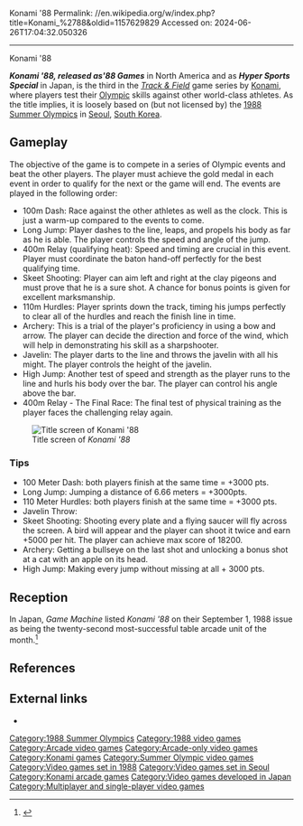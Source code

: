 Konami '88
Permalink: //en.wikipedia.org/w/index.php?title=Konami_%2788&oldid=1157629829
Accessed on: 2024-06-26T17:04:32.050326



------
Konami '88
{{Infobox video game
| title = Konami '88
| image = Konami '88.jpg
| caption = Japanese arcade flyer
| developer = [[Konami]]
| publisher = [[Konami]]
| designer = 
| released = [[1988 in video gaming|1988]]
| genre = [[Sports game|Sports]]
| modes = 1-4 player versus
| platforms = [[Arcade game|Arcade]]
}}

'''''Konami '88''''', released as ''''''88 Games''''' in North America and as '''''Hyper Sports Special''''' in Japan, is the third in the ''[[Track & Field (video game)|Track & Field]]'' game series by [[Konami]], where players test their [[Olympic Games|Olympic]] skills against other world-class athletes. As the title implies, it is loosely based on (but not licensed by) the [[1988 Summer Olympics]] in [[Seoul]], [[South Korea]].

==Gameplay==
The objective of the game is to compete in a series of Olympic events and beat the other players. The player must achieve the gold medal in each event in order to qualify for the next or the game will end. The events are played in the following order:
* 100m Dash: Race against the other athletes as well as the clock. This is just a warm-up compared to the events to come. 
* Long Jump: Player dashes to the line, leaps, and propels his body as far as he is able. The player controls the speed and angle of the jump. 
* 400m Relay (qualifying heat): Speed and timing are crucial in this event. Player must coordinate the baton hand-off perfectly for the best qualifying time. 
* Skeet Shooting: Player can aim left and right at the clay pigeons and must prove that he is a sure shot. A chance for bonus points is given for excellent marksmanship. 
* 110m Hurdles: Player sprints down the track, timing his jumps perfectly to clear all of the hurdles and reach the finish line in time. 
* Archery: This is a trial of the player's proficiency in using a bow and arrow. The player can decide the direction and force of the wind, which will help in demonstrating his skill as a sharpshooter. 
* Javelin: The player darts to the line and throws the javelin with all his might. The player controls the height of the javelin. 
* High Jump: Another test of speed and strength as the player runs to the line and hurls his body over the bar. The player can control his angle above the bar. 
* 400m Relay - The Final Race: The final test of physical training as the player faces the challenging relay again. 
[[Image:Konami88.png|thumb|right|Title screen of ''Konami '88'']]

===Tips===
* 100 Meter Dash: both players finish at the same time = +3000 pts.
* Long Jump: Jumping a distance of 6.66 meters = +3000pts.
* 110 Meter Hurdles: both players finish at the same time = +3000 pts. 
* Javelin Throw:
* Skeet Shooting: Shooting every plate and a flying saucer will fly across the screen. A bird will appear and the player can shoot it twice and earn +5000 per hit. The player can achieve max score of 18200.
* Archery: Getting a bullseye on the last shot and unlocking a bonus shot at a cat with an apple on its head.
* High Jump: Making every jump without missing at all + 3000 pts.

== Reception ==
In Japan, ''Game Machine'' listed ''Konami '88'' on their September 1, 1988 issue as being the twenty-second most-successful table arcade unit of the month.<ref>{{cite magazine|title=Game Machine's Best Hit Games 25 - テーブル型TVゲーム機 (Table Videos)|magazine=[[:ja:ゲームマシン|Game Machine]]|issue=339|publisher=[[:ja:アミューズメント通信社|Amusement Press, Inc.]]|date=1 September 1988|page=21|lang=ja}}</ref>

==References==
{{Reflist}}

==External links==
* {{KLOV game|id=8344}}

{{Konami Track & Field video games}}

[[Category:1988 Summer Olympics]]
[[Category:1988 video games]]
[[Category:Arcade video games]]
[[Category:Arcade-only video games]]
[[Category:Konami games]]
[[Category:Summer Olympic video games]]
[[Category:Video games set in 1988]]
[[Category:Video games set in Seoul]]
[[Category:Konami arcade games]]
[[Category:Video games developed in Japan]]
[[Category:Multiplayer and single-player video games]]
